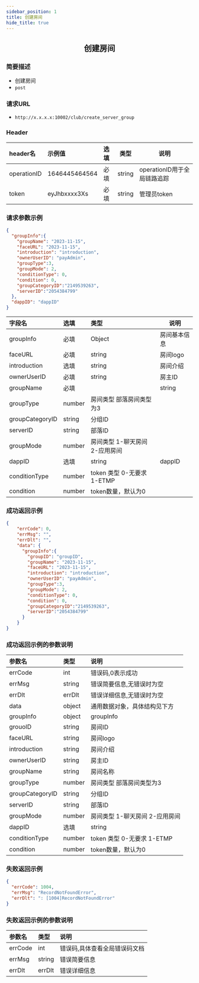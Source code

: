 ```yaml
---
sidebar_position: 1
title: 创建房间
hide_title: true
---
```


<center>

## 创建房间

</center>

### 简要描述
- 创建房间
- `post` 
### 请求URL
- `http://x.x.x.x:10002/club/create_server_group` 


### Header
|header名|示例值|选填|类型|说明|
|:----    |:-------    |:--- |---|------      |
|operationID|1646445464564|必填|string|operationID用于全局链路追踪|
|token|eyJhbxxxx3Xs|必填|string|管理员token|


### 请求参数示例


```json
{
  "groupInfo":{
    "groupName": "2023-11-15",
    "faceURL": "2023-11-15",
    "introduction": "introduction",
    "ownerUserID": "payAdmin",
    "groupType":3,
    "groupMode": 2,
    "conditionType": 0,
    "condition": 0,
    "groupCategoryID":"2149539263",
    "serverID":"2054384799"
  },
  "dappID": "dappID"
}

```
|字段名|选填|类型|说明|
|:----    |:-------    |:--- |---|
|groupInfo|必填|Object|房间基本信息|
|faceURL|必填|string|房间logo|
|introduction|选填|string|房间介绍|
|ownerUserID|必填|string|房主ID|
|groupName|必填||string|房间名称|
|groupType|number|房间类型 部落房间类型为3|
|groupCategoryID|string|分组ID|
|serverID|string|部落ID|
|groupMode|number|房间类型 1-聊天房间 2-应用房间|
|dappID|选填|string|dappID|
|conditionType|number|token 类型 0-无要求 1-ETMP|
|condition|number|token数量，默认为0|

### 成功返回示例


```json
{
    "errCode": 0,
    "errMsg": "",
    "errDlt": "",
    "data": {
      "groupInfo":{
        "groupID": "groupID",
        "groupName": "2023-11-15",
        "faceURL": "2023-11-15",
        "introduction": "introduction",
        "ownerUserID": "payAdmin",
        "groupType":3,
        "groupMode": 2,
        "conditionType": 0,
        "condition": 0,
        "groupCategoryID":"2149539263",
        "serverID":"2054384799"
      }
    }
}
```
### 成功返回示例的参数说明


|参数名|类型|说明|
|:----    |:-------    |:--- |
|errCode|int|错误码,0表示成功|
|errMsg|string|错误简要信息,无错误时为空|
|errDlt|errDlt|错误详细信息,无错误时为空|
|data|object|通用数据对象，具体结构见下方|
|groupInfo|object|groupInfo|
|grouoID|string|房间ID|
|faceURL|string|房间logo|
|introduction|string|房间介绍|
|ownerUserID|string|房主ID|
|groupName|string|房间名称|
|groupType|number|房间类型 部落房间类型为3|
|groupCategoryID|string|分组ID|
|serverID|string|部落ID|
|groupMode|number|房间类型 1-聊天房间 2-应用房间|
|dappID|选填|string|dappID|
|conditionType|number|token 类型 0-无要求 1-ETMP|
|condition|number|token数量，默认为0|

### 失败返回示例


```json
{
  "errCode": 1004,
  "errMsg": "RecordNotFoundError",
  "errDlt": ": [1004]RecordNotFoundError"
}
```
### 失败返回示例的参数说明


|参数名|类型|说明|
|:----    |:-------    |:--- |
|errCode|int|错误码,具体查看全局错误码文档|
|errMsg|string|错误简要信息|
|errDlt|errDlt|错误详细信息|
